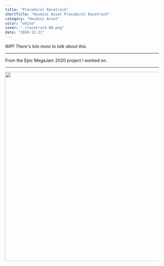 ```yaml
---
title: "Procedural Racetrack"
shortTitle: "Houdini Asset Procedural Racetrack"
category: "Houdini Asset"
color: "white"
cover: "./racetrack-00.png"
date: "2020-12-21"
---
```


_WIP! There's lots more to talk about this._

---

From the Epic MegaJam 2020 project I worked on.

---


<img src={imgRacetrack00} style="width: 70ch" />
